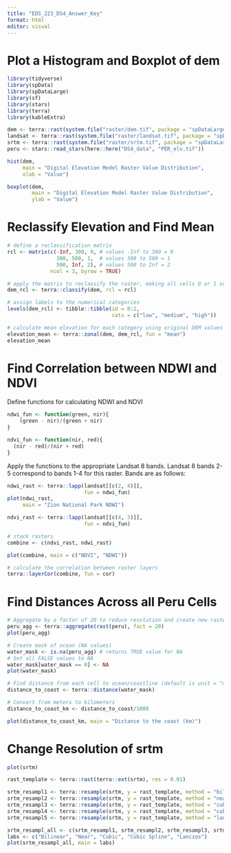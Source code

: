```yaml
---
title: "EDS_223_DS4_Answer_Key"
format: html
editor: visual
---
```


# Plot a Histogram and Boxplot of dem

```r
library(tidyverse)
library(spData)
library(spDataLarge)
library(sf)
library(stars)
library(terra)
library(kableExtra)
```

```r
dem <- terra::rast(system.file("raster/dem.tif", package = "spDataLarge"))
landsat <- terra::rast(system.file("raster/landsat.tif", package = "spDataLarge"))
srtm <- terra::rast(system.file("raster/srtm.tif", package = "spDataLarge"))
peru <- stars::read_stars(here::here("DS4_data", "PER_elv.tif"))
```


```r
hist(dem,
     main = "Digital Elevation Model Raster Value Distribution",
     xlab = "Value")
```


```r
boxplot(dem,
        main = "Digital Elevation Model Raster Value Distribution",
        ylab = "Value")
```


# Reclassify Elevation and Find Mean

```r
# define a reclassification matrix
rcl <- matrix(c(-Inf, 300, 0, # values -Inf to 300 = 0
                300, 500, 1,  # values 300 to 500 = 1
                500, Inf, 2), # values 500 to Inf = 2
              ncol = 3, byrow = TRUE)

# apply the matrix to reclassify the raster, making all cells 0 or 1 or 2
dem_rcl <- terra::classify(dem, rcl = rcl)

# assign labels to the numerical categories
levels(dem_rcl) <- tibble::tibble(id = 0:2, 
                                  cats = c("low", "medium", "high"))

# calculate mean elevation for each category using original DEM values
elevation_mean <- terra::zonal(dem, dem_rcl, fun = "mean")
elevation_mean
```

# Find Correlation between NDWI and NDVI

Define functions for calculating NDWI and NDVI

```r
ndwi_fun <- function(green, nir){
    (green - nir)/(green + nir)
}

ndvi_fun <- function(nir, red){
  (nir - red)/(nir + red)
}
```

Apply the functions to the appropriate Landsat 8 bands. Landsat 8 bands 2-5 correspond to bands 1-4 for this raster. Bands are as follows:

```r
ndwi_rast <- terra::lapp(landsat[[c(2, 4)]],
                         fun = ndwi_fun)
plot(ndwi_rast,
     main = "Zion National Park NDWI")
```

```r
ndvi_rast <- terra::lapp(landsat[[c(4, 3)]],
                         fun = ndvi_fun)

# stack rasters
combine <- c(ndvi_rast, ndwi_rast)

plot(combine, main = c("NDVI", "NDWI"))
```

```r
# calculate the correlation between raster layers 
terra::layerCor(combine, fun = cor)
```

# Find Distances Across all Peru Cells

```r
# Aggregate by a factor of 20 to reduce resolution and create new raster
peru_agg <- terra::aggregate(rast(peru), fact = 20)
plot(peru_agg)
```

```r
# Create mask of ocean (NA values)
water_mask <- is.na(peru_agg) # returns TRUE value for NA
# Set all FALSE values to NA
water_mask[water_mask == 0] <- NA
plot(water_mask)
```

```r
# Find distance from each cell to ocean/coastline (default is unit = "m")
distance_to_coast <- terra::distance(water_mask)
```


```r
# Convert from meters to kilometers 
distance_to_coast_km <- distance_to_coast/1000

plot(distance_to_coast_km, main = "Distance to the coast (km)")
```

# Change Resolution of srtm

```r
plot(srtm)
```

```r
rast_template <- terra::rast(terra::ext(srtm), res = 0.01)

srtm_resampl1 <- terra::resample(srtm, y = rast_template, method = "bilinear")
srtm_resampl2 <- terra::resample(srtm, y = rast_template, method = "near")
srtm_resampl3 <- terra::resample(srtm, y = rast_template, method = "cubic")
srtm_resampl4 <- terra::resample(srtm, y = rast_template, method = "cubicspline")
srtm_resampl5 <- terra::resample(srtm, y = rast_template, method = "lanczos")

srtm_resampl_all <- c(srtm_resampl1, srtm_resampl2, srtm_resampl3, srtm_resampl4, srtm_resampl5)
labs <- c("Bilinear", "Near", "Cubic", "Cubic Spline", "Lanczos")
plot(srtm_resampl_all, main = labs)
```

